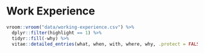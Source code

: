 # Work Experience

```r
vroom::vroom("data/working-experience.csv") %>%
  dplyr::filter(highlight == 1) %>%
  tidyr::fill(-why) %>%
  vitae::detailed_entries(what, when, with, where, why, .protect = FALSE)
```
